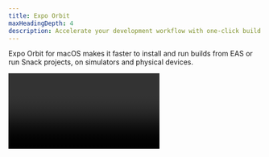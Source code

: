 ```yaml
---
title: Expo Orbit
maxHeadingDepth: 4
description: Accelerate your development workflow with one-click build launches and simulator management.
---
```



Expo Orbit for macOS makes it faster to install and run builds from EAS or run Snack projects, on simulators and physical devices.

<Video file="orbit/basic-features.mp4" />

Before Orbit, installing builds from EAS (Android and iOS physical devices or emulator/simulator) or running Snack projects on simulators was manual. You had to run `eas build:run` command and select a build for your chosen device or download the archive and then drag and drop it to the simulator (in the case of iOS). Also, for Snack projects, additional steps included installing Expo Go on the virtual device, logging in, and then selecting the Snack from the list. Orbit makes all of these steps as seamless as possible. 

## Highlights

- List and launch simulators, including running Android emulators without audio.
- Install and launch builds from EAS to your simulators and real devices in one click.
- Launch Snack projects in your simulators in one click.
- Install and launch apps from local files using Finder or drag and drop a file into the menu bar app. Orbit supports any Android **.apk**, iOS simulator compatible **.app**, or ad hoc signed apps.
- See pinned projects from your EAS dashboard and quickly launch your latest builds.

## Installation

You can download Orbit with Homebrew, or directly from the [GitHub releases](https://github.com/expo/orbit/releases).

<Terminal cmd={['$ brew install expo-orbit']} />

If you want Orbit to start when you log in automatically, click on the Orbit icon in the menu bar, then **Settings** and select the **Launch on Login** option.

> **info** Orbit relies on the Android SDK and `xcrun` for device management, which requires setting up both [Android Studio](/workflow/android-studio-emulator/) and [Xcode](/workflow/ios-simulator/).

Right now, Orbit is compatible only with macOS. However, we have exciting plans to integrate it further into the Expo ecosystem and add even more features. Try out Expo Orbit now, explore its capabilities, and share your feedback.
